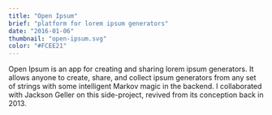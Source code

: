 ```yaml
---
title: "Open Ipsum"
brief: "platform for lorem ipsum generators"
date: "2016-01-06"
thumbnail: "open-ipsum.svg"
color: "#FCEE21"
---
```


Open Ipsum is an app for creating and sharing lorem ipsum generators. It allows anyone to create, share, and collect ipsum generators from any set of strings with some intelligent Markov magic in the backend. I collaborated with Jackson Geller on this side-project, revived from its conception back in 2013.
